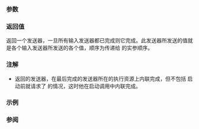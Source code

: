{{cpp/execution/title|when_all}}
{{cpp/execution/navbar}}

{{ddcl|header=execution|since=c++26|
execution::sender auto when_all( execution::sender auto... inputs );
}}

===参数===
{{par begin}}
{{par|inputs|一组发送器，{{tt|when_all}} 的完成对其阻塞。只能包含可以以一组值完成的发送器。}}
{{par end}}

===返回值===
返回一个发送器，一旦所有输入发送器都已完成则它完成。此发送器所发送的值就是各个输入发送器所发送的各个值，顺序为传递给 {{tt|when_all}} 的实参顺序。

===注解===
* {{tt|when_all}} 返回的发送器，在最后完成的发送器所在的执行资源上内联完成，但不包括 {{tt|when_all}} 启动前就请求了 {{tt|stop}} 的情况，这时他在启动调用中内联完成。

===示例===
{{example}}

===参阅===
{{dsc begin}}
{{dsc inc|cpp/experimental/dsc when_all}}
{{dsc end}}

{{langlinks|de|en|es|ja|ru}}